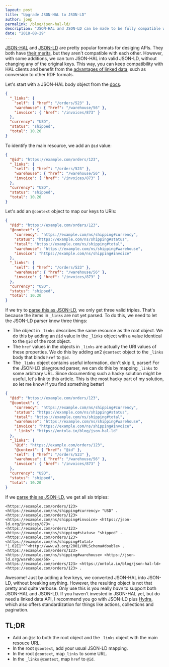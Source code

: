 ```yaml
---
layout: post
title: "Upgrade JSON-HAL to JSON-LD"
author: joep
permalink: /blog/json-hal-ld/
description: "JSON-HAL and JSON-LD can be made to be fully compatible with each other. We'll discuss how in this article."
date: "2018-08-29"
---
```


[JSON-HAL](http://stateless.co/hal_specification.html) and [JSON-LD](https://json-ld.org/) are pretty popular formats for desiging APIs. They both have [their merits](https://sookocheff.com/post/api/on-choosing-a-hypermedia-format/), but they aren't compatible with each other. However, with some additions, we can turn JSON-HAL into valid JSON-LD, without changing any of the original keys. This way, you can keep compatibility with HAL clients and benefit from the [advantages of linked data](/blog/what-is-linked-data), such as conversion to other RDF formats.

Let's start with a JSON-HAL body object from the [docs](https://tools.ietf.org/html/draft-kelly-json-hal-08).

```json
{
  "_links": {
    "self": { "href": "/orders/523" },
    "warehouse": { "href": "/warehouse/56" },
    "invoice": { "href": "/invoices/873" }
  },
  "currency": "USD",
  "status": "shipped",
  "total": 10.20
}
```

To identify the main resource, we add an `@id` value:

```json
{
  "@id": "https://example.com/orders/123",
  "_links": {
    "self": { "href": "/orders/523" },
    "warehouse": { "href": "/warehouse/56" },
    "invoice": { "href": "/invoices/873" }
  },
  "currency": "USD",
  "status": "shipped",
  "total": 10.20
}
```

Let's add an `@context` object to map our keys to URIs:

```json
{
  "@id": "https://example.com/orders/123",
  "@context": {
    "currency": "https://example.com/ns/shipping#currency",
    "status": "https://example.com/ns/shipping#status",
    "total": "https://example.com/ns/shipping#total",
    "warehouse": "https://example.com/ns/shipping#warehouse",
    "invoice": "https://example.com/ns/shipping#invoice"
  },
  "_links": {
    "self": { "href": "/orders/523" },
    "warehouse": { "href": "/warehouse/56" },
    "invoice": { "href": "/invoices/873" }
  },
  "currency": "USD",
  "status": "shipped",
  "total": 10.20
}
```

If we try to [parse this as JSON-LD](https://json-ld.org/playground/#startTab=tab-nquads&json-ld=%7B%22%40id%22%3A%22https%3A%2F%2Fexample.com%2Forders%2F123%22%2C%22%40context%22%3A%7B%22currency%22%3A%22https%3A%2F%2Fexample.com%2Fns%2Fshipping%23currency%22%2C%22status%22%3A%22https%3A%2F%2Fexample.com%2Fns%2Fshipping%23status%22%2C%22total%22%3A%22https%3A%2F%2Fexample.com%2Fns%2Fshipping%23total%22%2C%22warehouse%22%3A%22https%3A%2F%2Fexample.com%2Fns%2Fshipping%23warehouse%22%2C%22invoice%22%3A%22https%3A%2F%2Fexample.com%2Fns%2Fshipping%23invoice%22%7D%2C%22_links%22%3A%7B%22self%22%3A%7B%22href%22%3A%22%2Forders%2F523%22%7D%2C%22warehouse%22%3A%7B%22href%22%3A%22%2Fwarehouse%2F56%22%7D%2C%22invoice%22%3A%7B%22href%22%3A%22%2Finvoices%2F873%22%7D%7D%2C%22currency%22%3A%22USD%22%2C%22status%22%3A%22shipped%22%2C%22total%22%3A10.2%7D), we only get three valid triples. That's because the items in `_links` are not yet parsed. To do this, we need to let the JSON-LD parser know three things:

- The object in `_links` describes the same resource as the root object. We do this by adding an `@id` value in the `_links` object with a value identical to the `@id` of the root object.
- The `href` values in the objects in `_links` are actually the URI values of these properties. We do this by adding an2 `@context` object to the `_links` body that binds `href` to `@id`.
- The `_links` object contains useful information, don't skip it, parser! For the JSON-LD playground parser, we can do this by mapping `_links` to some arbitrary URL. Since documenting such a hacky solution might be useful, let's link to this article. This is the most hacky part of my solution, so let me know if you find something better!

```json
{
  "@id": "https://example.com/orders/123",
  "@context": {
    "currency": "https://example.com/ns/shipping#currency",
    "status": "https://example.com/ns/shipping#status",
    "total": "https://example.com/ns/shipping#total",
    "warehouse": "https://example.com/ns/shipping#warehouse",
    "invoice": "https://example.com/ns/shipping#invoice",
    "_links": "https://ontola.io/blog/json-hal-ld"
  },
  "_links": {
    "@id": "https://example.com/orders/123",
    "@context": { "href": "@id" },
    "self": { "href": "/orders/523" },
    "warehouse": { "href": "/warehouse/56" },
    "invoice": { "href": "/invoices/873" }
  },
  "currency": "USD",
  "status": "shipped",
  "total": 10.20
}
```

If we [parse this as JSON-LD](https://json-ld.org/playground-dev/#startTab=tab-nquads&json-ld=%7B%22%40id%22%3A%22https%3A%2F%2Fexample.com%2Forders%2F123%22%2C%22%40context%22%3A%7B%22currency%22%3A%22https%3A%2F%2Fexample.com%2Fns%2Fshipping%23currency%22%2C%22status%22%3A%22https%3A%2F%2Fexample.com%2Fns%2Fshipping%23status%22%2C%22total%22%3A%22https%3A%2F%2Fexample.com%2Fns%2Fshipping%23total%22%2C%22warehouse%22%3A%22https%3A%2F%2Fexample.com%2Fns%2Fshipping%23warehouse%22%2C%22invoice%22%3A%22https%3A%2F%2Fexample.com%2Fns%2Fshipping%23invoice%22%2C%22_links%22%3A%22https%3A%2F%2Fontola.io%2Fblog%2Fjson-hal-ld%22%7D%2C%22_links%22%3A%7B%22%40id%22%3A%22https%3A%2F%2Fexample.com%2Forders%2F123%22%2C%22%40context%22%3A%7B%22href%22%3A%22%40id%22%7D%2C%22self%22%3A%7B%22href%22%3A%22%2Forders%2F523%22%7D%2C%22warehouse%22%3A%7B%22href%22%3A%22%2Fwarehouse%2F56%22%7D%2C%22invoice%22%3A%7B%22href%22%3A%22%2Finvoices%2F873%22%7D%7D%2C%22currency%22%3A%22USD%22%2C%22status%22%3A%22shipped%22%2C%22total%22%3A10.2%7D), we get all six triples:

```
<https://example.com/orders/123> <https://example.com/ns/shipping#currency> "USD" .
<https://example.com/orders/123> <https://example.com/ns/shipping#invoice> <https://json-ld.org/invoices/873> .
<https://example.com/orders/123> <https://example.com/ns/shipping#status> "shipped" .
<https://example.com/orders/123> <https://example.com/ns/shipping#total> "1.02E1"^^<http://www.w3.org/2001/XMLSchema#double> .
<https://example.com/orders/123> <https://example.com/ns/shipping#warehouse> <https://json-ld.org/warehouse/56> .
<https://example.com/orders/123> <https://ontola.io/blog/json-hal-ld> <https://example.com/orders/123> .
```

Awesome! Just by adding a few keys, we converted JSON-HAL into JSON-LD, without breaking anything. However, the resulting object is not that pretty and quite verbose. Only use this is you really _have_ to support both JSON-HAL and JSON-LD. If you haven't invested in JSON-HAL yet, but do need a linked data API, I recommend you go with JSON-LD plus [Hydra](https://www.hydra-cg.com/spec/latest/core/), which also offers standardization for things like actions, collections and pagination.

## TL;DR

- Add an `@id` to both the root object and the `_links` object with the main resouce URL.
- In the root `@context`, add your usual JSON-LD mapping.
- In the root `@context`, map`_links` to some URL.
- In the `_links` `@context`, map `href` to `@id`.
